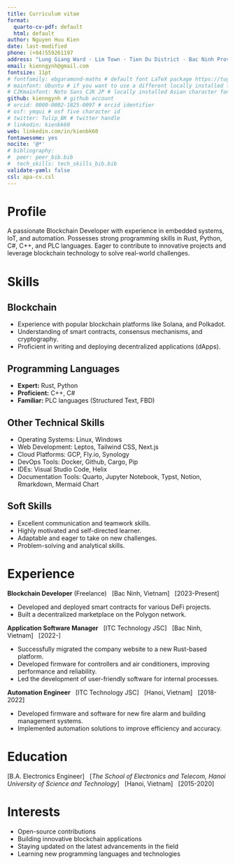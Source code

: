 ```yaml
---
title: Curriculum vitae
format:
  quarto-cv-pdf: default
  html: default
author: Nguyen Huu Kien
date: last-modified
phone: (+84)559261197
address: "Lung Giang Ward · Lim Town · Tien Du District · Bac Ninh Province, Vietnam"
email: kienngynh@gmail.com
fontsize: 11pt
# fontfamily: ebgaramond-maths # default font LaTeX package https://tug.org/FontCatalogue/about.html
# mainfont: Ubuntu # if you want to use a different locally installed font
# CJKmainfont: Noto Sans CJK JP # locally installed Asian character font, must use with xelatex
github: kienngynh # github account
# orcid: 0000-0002-1825-0097 # orcid identifier
# osf: ymqui # osf five character id
# twitter: Tulip_BK # twitter handle
# linkedin: kienbk60
web: linkedin.com/in/kienbk60
fontawesome: yes
nocite: '@*'
# bibliography: 
#  peer: peer_bib.bib
#  tech_skills: tech_skills_bib.bib
validate-yaml: false
csl: apa-cv.csl
---
```


# Profile

A passionate Blockchain Developer with experience in embedded systems, IoT, and automation. Possesses strong programming skills in Rust, Python, C#, C++, and PLC languages. Eager to contribute to innovative projects and leverage blockchain technology to solve real-world challenges.

# Skills

## Blockchain

* Experience with popular blockchain platforms like Solana, and Polkadot.
* Understanding of smart contracts, consensus mechanisms, and cryptography.
* Proficient in writing and deploying decentralized applications (dApps).

## Programming Languages

* **Expert:** Rust, Python
* **Proficient:** C++, C#
* **Familiar:** PLC languages (Structured Text, FBD)

## Other Technical Skills

* Operating Systems: Linux, Windows
* Web Development: Leptos, Tailwind CSS, Next.js
* Cloud Platforms: GCP, Fly.io, Synology
* DevOps Tools: Docker, Github, Cargo, Pip
* IDEs: Visual Studio Code, Helix
* Documentation Tools: Quarto, Jupyter Notebook, Typst, Notion, Rmarkdown, Mermaid Chart

## Soft Skills

* Excellent communication and teamwork skills.
* Highly motivated and self-directed learner.
* Adaptable and eager to take on new challenges.
* Problem-solving and analytical skills.

# Experience

**Blockchain Developer** (Freelance)  
[Bac Ninh, Vietnam]  
[2023-Present]

* Developed and deployed smart contracts for various DeFi projects.
* Built a decentralized marketplace on the Polygon network.

**Application Software Manager**  
[ITC Technology JSC]  
[Bac Ninh, Vietnam]  
[2022-]

* Successfully migrated the company website to a new Rust-based platform.
* Developed firmware for controllers and air conditioners, improving performance and reliability.
* Led the development of user-friendly software for internal processes.

**Automation Engineer**  
[ITC Technology JSC]  
[Hanoi, Vietnam]  
[2018-2022]

* Developed firmware and software for new fire alarm and building management systems.
* Implemented automation solutions to improve efficiency and accuracy.

# Education

[B.A. Electronics Engineer]  
[*The School of Electronics and Telecom, Hanoi University of Science and Technology*]  
[Hanoi, Vietnam]  
[2015-2020]

# Interests

* Open-source contributions
* Building innovative blockchain applications
* Staying updated on the latest advancements in the field
* Learning new programming languages and technologies
